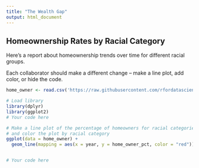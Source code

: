 ```yaml
---
title: "The Wealth Gap"
output: html_document
---
```


## Homeownership Rates by Racial Category

Here's a report about homeownership trends over time for different racial groups.

Each collaborator should make a different change -- make a line plot, add color, or hide the code.

```r
home_owner <- read.csv('https://raw.githubusercontent.com/rfordatascience/tidytuesday/master/data/2021/2021-02-09/home_owner.csv')

# Load library
library(dplyr)
library(ggplot2)
# Your code here

# Make a line plot of the percentage of homeowners for racial categories over time
# and color the plot by racial category
ggplot(data = home_owner) +
  geom_line(mapping = aes(x = year, y = home_owner_pct, color = "red"))


# Your code here
```
